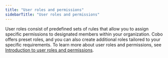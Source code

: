 ```yaml
---
title: "User roles and permissions"
sidebarTitle: "User roles and permissions"
---
```


User roles consist of predefined sets of rules that allow you to assign specific permissions to designated members within your organization. Cobo offers preset roles, and you can also create additional roles tailored to your specific requirements. To learn more about user roles and permissions, see [Introduction to user roles and permissions](/en/portal/organization/roles-and-permissions).
